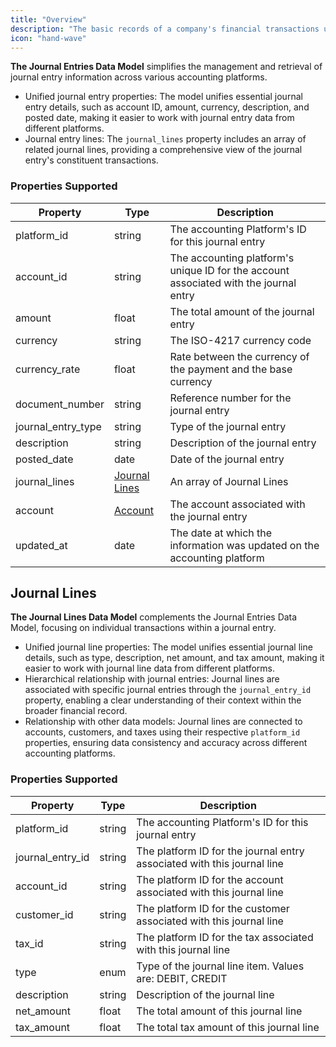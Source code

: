 ```yaml
---
title: "Overview"
description: "The basic records of a company's financial transactions used to record the debits and credits of each transaction."
icon: "hand-wave"
---
```


**The Journal Entries Data Model** simplifies the management and retrieval of journal entry information across various accounting platforms. 

* Unified journal entry properties: The model unifies essential journal entry details, such as account ID, amount, currency, description, and posted date, making it easier to work with journal entry data from different platforms.
* Journal entry lines: The `journal_lines` property includes an array of related journal lines, providing a comprehensive view of the journal entry's constituent transactions.

  
### Properties Supported

| Property             | Type                                                 | Description                                                                           |
| -------------------- | ---------------------------------------------------- | ------------------------------------------------------------------------------------- |
| platform\_id         | string                                               | The accounting Platform's ID for this journal entry                                   |
| account\_id          | string                                               | The accounting platform's unique ID for the account associated with the journal entry |
| amount               | float                                                | The total amount of the journal entry                                                 |
| currency             | string                                               | The ISO-4217 currency code                                                            |
| currency\_rate       | float                                                | Rate between the currency of the payment and the base currency                        |
| document\_number     | string                                               | Reference number for the journal entry                                                |
| journal\_entry\_type | string                                               | Type of the journal entry                                                             |
| description          | string                                               | Description of the journal entry                                                      |
| posted\_date         | date                                                 | Date of the journal entry                                                             |
| journal\_lines       | [Journal Lines](/docs/journal-entries#journal-lines) | An array of Journal Lines                                                             |
| account              | [Account](/docs/accounts)                            | The account associated with the journal entry                                         |
| updated\_at          | date                                                 | The date at which the information was updated on the accounting platform              |

  
## Journal Lines

**The Journal Lines Data Model** complements the Journal Entries Data Model, focusing on individual transactions within a journal entry.

* Unified journal line properties: The model unifies essential journal line details, such as type, description, net amount, and tax amount, making it easier to work with journal line data from different platforms.
* Hierarchical relationship with journal entries: Journal lines are associated with specific journal entries through the `journal_entry_id` property, enabling a clear understanding of their context within the broader financial record.
* Relationship with other data models: Journal lines are connected to accounts, customers, and taxes using their respective `platform_id` properties, ensuring data consistency and accuracy across different accounting platforms.

  
### Properties Supported

| Property           | Type   | Description                                                             |
| ------------------ | ------ | ----------------------------------------------------------------------- |
| platform\_id       | string | The accounting Platform's ID for this journal entry                     |
| journal\_entry\_id | string | The platform ID for the journal entry associated with this journal line |
| account\_id        | string | The platform ID for the account associated with this journal line       |
| customer\_id       | string | The platform ID for the customer associated with this journal line      |
| tax\_id            | string | The platform ID for the tax associated with this journal line           |
| type               | enum   | Type of the journal line item. Values are: DEBIT, CREDIT                |
| description        | string | Description of the journal line                                         |
| net\_amount        | float  | The total amount of this journal line                                   |
| tax\_amount        | float  | The total tax amount of this journal line                               |